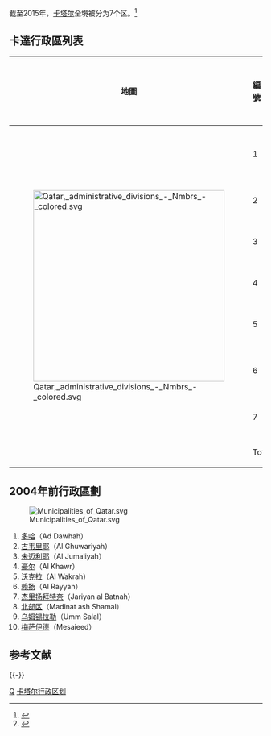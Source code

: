 截至2015年，[[卡塔尔|卡塔尔]]全境被分为7个区。<ref>{{cite web |title=Qatar Municipalities |publisher=Qatar Ministry of Municipality and Environment |url=http://www.mme.gov.qa/cui/view.dox?id=585&siteID=2 |accessdate=2017-08-08 |archive-date=2020-02-15 |archive-url=https://web.archive.org/web/20200215073034/http://www.mme.gov.qa/cui/view.dox?id=585&siteID=2 |dead-url=no }}</ref>

==卡達行政區列表==
{| class="wikitable sortable"
! 地圖
! 編號
! 名稱
!class="unsortable"| 阿拉伯語
! 人口 (2010)<ref>{{cite web |url=http://www.qsa.gov.qa/QatarCensus/Populations.aspx |title=Census 2010 |publisher=Qatar Statistics Authority |accessdate=2010-07-25 |archiveurl=https://web.archive.org/web/20100709192746/http://www.qsa.gov.qa/QatarCensus/Populations.aspx |archivedate=2010-07-09 |deadurl=yes }}</ref>
! 面積 (km²)
! 面積 (mi²)
|-align=center
|rowspan=17| [[File:Qatar,_administrative_divisions_-_Nmbrs_-_colored.svg|380px]]
|-
| 1
| [[北部区_(卡塔尔)|北部区]]<br>Madinat ash Shamal
|style="direction:rtl"| {{lang|ar|الشمال}}
| 7,975
| 902
| 348
|-
| 2
| [[艾豪爾|豪爾]]<br>Al Khor
|style="direction:rtl"| {{lang|ar|الخور}}
| 193,983
| 1,551
| 599
|-
| 3
| [[烏姆錫拉勒|烏姆錫拉勒]]<br>Umm Salal
|style="direction:rtl"| {{lang|ar|أم صلال}}
| 60,509
| 310
| 120
|-
| 4
| [[戴揚_(卡塔尔)|戴揚]]<br>Al Daayen
|style="direction:rtl"| {{lang|ar|الضعاين}}
| 43,176
| 236
| 91
|-
| 5
| [[賴揚|賴揚]]<br>Ar Rayyan
|style="direction:rtl"| {{lang|ar|الريان}}
| 455,623
| 5,818
| 2,246
|-
| 6
| [[杜哈|杜哈]] <br>Ad Dawhah(Doha)
|style="direction:rtl"| {{lang|ar|الدوحة}}
| 796,947
| 234
| 90
|-
| 7
| [[沃克拉|沃克拉]]<br>Al Wakrah
|style="direction:rtl"| {{lang|ar|الوكرة}}
| 141,222
| 2,520
| 973
|- class="unsortable"
!colspan=3| Total
! 1,699,435
! 11,571
! 4,467
|}

==2004年前行政區劃==
[[File:Municipalities_of_Qatar.svg|thumb]]
# [[多哈|多哈]]（Ad Dawhah）
# [[古韦里耶|古韦里耶]]（Al Ghuwariyah）
# [[朱迈利耶|朱迈利耶]]（Al Jumaliyah）
# [[豪尔_(卡塔尔)|豪尔]]（Al Khawr）
# [[沃克拉|沃克拉]]（Al Wakrah）
# [[赖扬|赖扬]]（Al Rayyan）
# [[杰里扬拜特奈|杰里扬拜特奈]]（Jariyan al Batnah）
# [[北部区_(卡塔尔)|北部区]]（Madinat ash Shamal）
# [[乌姆锡拉勒|乌姆锡拉勒]]（Umm Salal）
# [[梅萨伊德|梅萨伊德]]（Mesaieed）

== 参考文献 ==
{{Reflist}}

{{-}}
{{亚洲题目|行政区划}}
{{卡達行政區劃}}
{{卡塔尔专题|state=collapsed}}

[[Category:亚洲国家行政区划|Q]]
[[Category:卡塔尔行政区划|]]